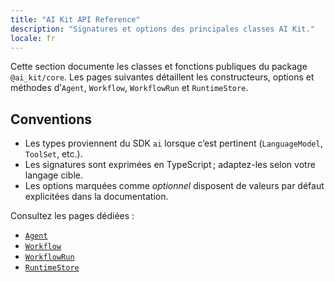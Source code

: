 ```yaml
---
title: "AI Kit API Reference"
description: "Signatures et options des principales classes AI Kit."
locale: fr
---
```


Cette section documente les classes et fonctions publiques du package `@ai_kit/core`. Les pages suivantes détaillent les constructeurs, options et méthodes d’`Agent`, `Workflow`, `WorkflowRun` et `RuntimeStore`.

## Conventions

- Les types proviennent du SDK `ai` lorsque c’est pertinent (`LanguageModel`, `ToolSet`, etc.).
- Les signatures sont exprimées en TypeScript ; adaptez-les selon votre langage cible.
- Les options marquées comme *optionnel* disposent de valeurs par défaut explicitées dans la documentation.

Consultez les pages dédiées :

- [`Agent`](/fr/api-reference/agent)
- [`Workflow`](/fr/api-reference/workflow)
- [`WorkflowRun`](/fr/api-reference/workflow-run)
- [`RuntimeStore`](/fr/api-reference/runtime-store)
